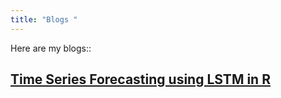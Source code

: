 ```yaml
---
title: "Blogs "
---
```


Here are my blogs::

## [Time Series Forecasting using LSTM in R](http://rwanjohi.rbind.io/2018/04/05/time-series-forecasting-using-lstm-in-r/)


